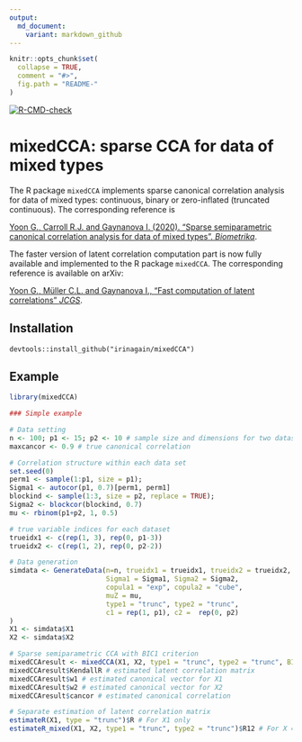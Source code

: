 ```yaml
---
output:
  md_document:
    variant: markdown_github
---
```


<!-- README.md is generated from README.Rmd. Please edit that file -->

```r
knitr::opts_chunk$set(
  collapse = TRUE,
  comment = "#>",
  fig.path = "README-"
)
```

<!-- badges: start -->
  [![R-CMD-check](https://github.com/irinagain/mixedCCA/workflows/R-CMD-check/badge.svg)](https://github.com/irinagain/mixedCCA/actions)
<!-- badges: end -->

# mixedCCA: sparse CCA for data of mixed types

The R package `mixedCCA` implements sparse canonical correlation analysis for data of mixed types: continuous, binary or zero-inflated (truncated continuous). The corresponding reference is

[Yoon G., Carroll R.J. and Gaynanova I. (2020). "Sparse semiparametric canonical correlation analysis for data of mixed types". *Biometrika*](https://doi.org/10.1093/biomet/asaa007).

The faster version of latent correlation computation part is now fully available and implemented to the R package `mixedCCA`. The corresponding reference is available on arXiv: 

[Yoon G., M&uuml;ller C.L. and Gaynanova I., "Fast computation of latent correlations" *JCGS*](https://doi.org/10.1080/10618600.2021.1882468).

<!--**Attention:** Due to deprecation of R package `chebpol` (https://cran.r-project.org/package=chebpol), the fast version is temporarily unavailable. We are working on a fix.-->


## Installation

```install
devtools::install_github("irinagain/mixedCCA")
```


## Example

```r
library(mixedCCA)

### Simple example

# Data setting
n <- 100; p1 <- 15; p2 <- 10 # sample size and dimensions for two datasets.
maxcancor <- 0.9 # true canonical correlation

# Correlation structure within each data set
set.seed(0)
perm1 <- sample(1:p1, size = p1);
Sigma1 <- autocor(p1, 0.7)[perm1, perm1]
blockind <- sample(1:3, size = p2, replace = TRUE);
Sigma2 <- blockcor(blockind, 0.7)
mu <- rbinom(p1+p2, 1, 0.5)

# true variable indices for each dataset
trueidx1 <- c(rep(1, 3), rep(0, p1-3))
trueidx2 <- c(rep(1, 2), rep(0, p2-2))

# Data generation
simdata <- GenerateData(n=n, trueidx1 = trueidx1, trueidx2 = trueidx2, maxcancor = maxcancor,
                        Sigma1 = Sigma1, Sigma2 = Sigma2,
                        copula1 = "exp", copula2 = "cube",
                        muZ = mu,
                        type1 = "trunc", type2 = "trunc",
                        c1 = rep(1, p1), c2 =  rep(0, p2)
)
X1 <- simdata$X1
X2 <- simdata$X2

# Sparse semiparametric CCA with BIC1 criterion
mixedCCAresult <- mixedCCA(X1, X2, type1 = "trunc", type2 = "trunc", BICtype = 1)
mixedCCAresult$KendallR # estimated latent correlation matrix
mixedCCAresult$w1 # estimated canonical vector for X1
mixedCCAresult$w2 # estimated canonical vector for X2
mixedCCAresult$cancor # estimated canonical correlation

# Separate estimation of latent correlation matrix
estimateR(X1, type = "trunc")$R # For X1 only
estimateR_mixed(X1, X2, type1 = "trunc", type2 = "trunc")$R12 # For X = (X1, X2)
```
